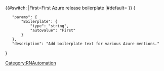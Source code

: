{{#switch:{{{Boilerplate|}}}
|First=First Azure release boilerplate
|#default=
}}<noinclude>[[Category:RNAutomation]]<templatedata>
{
	"params": {
		"Boilerplate": {
			"type": "string",
			"autovalue": "First"
		}
	},
	"description": "Add boilerplate text for various Azure mentions."
}
</templatedata>
</noinclude>